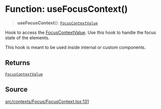# Function: useFocusContext()

> **useFocusContext**(): [`FocusContextValue`](/api/latest/type-aliases/FocusContextValue.mdx)

Hook to access the [FocusContextValue](/api/latest/type-aliases/FocusContextValue.mdx). Use this hook to handle the
focus state of the elements.

This hook is meant to be used inside internal or custom components.

## Returns

[`FocusContextValue`](/api/latest/type-aliases/FocusContextValue.mdx)

## Source

[src/contexts/Focus/FocusContext.tsx:131](https://github.com/gpbl/react-day-picker/blob/86f49ff11/src/contexts/Focus/FocusContext.tsx#L131)
